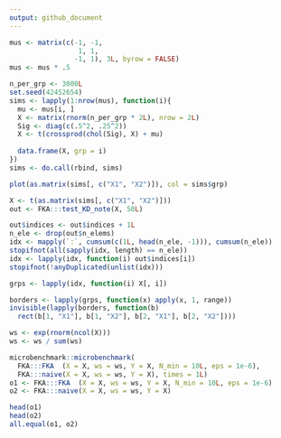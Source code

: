```yaml
---
output: github_document
---
```


```r
mus <- matrix(c(-1, -1, 
                 1, 1, 
                -1, 1), 3L, byrow = FALSE)
mus <- mus * .5

n_per_grp <- 3000L
set.seed(42452654)
sims <- lapply(1:nrow(mus), function(i){
  mu <- mus[i, ]
  X <- matrix(rnorm(n_per_grp * 2L), nrow = 2L)
  Sig <- diag(c(.5^2, .25^2))
  X <- t(crossprod(chol(Sig), X) + mu)
  
  data.frame(X, grp = i)
})
sims <- do.call(rbind, sims)

plot(as.matrix(sims[, c("X1", "X2")]), col = sims$grp)

X <- t(as.matrix(sims[, c("X1", "X2")]))
out <- FKA:::test_KD_note(X, 50L)

out$indices <- out$indices + 1L
n_ele <- drop(out$n_elems)
idx <- mapply(`:`, cumsum(c(1L, head(n_ele, -1))), cumsum(n_ele))
stopifnot(all(sapply(idx, length) == n_ele))
idx <- lapply(idx, function(i) out$indices[i])
stopifnot(!anyDuplicated(unlist(idx)))

grps <- lapply(idx, function(i) X[, i])

borders <- lapply(grps, function(x) apply(x, 1, range))
invisible(lapply(borders, function(b) 
  rect(b[1, "X1"], b[1, "X2"], b[2, "X1"], b[2, "X2"])))
```

```r
ws <- exp(rnorm(ncol(X)))
ws <- ws / sum(ws)

microbenchmark::microbenchmark(
  FKA:::FKA  (X = X, ws = ws, Y = X, N_min = 10L, eps = 1e-6), 
  FKA:::naive(X = X, ws = ws, Y = X), times = 1L)
o1 <- FKA:::FKA  (X = X, ws = ws, Y = X, N_min = 10L, eps = 1e-6)
o2 <- FKA:::naive(X = X, ws = ws, Y = X)

head(o1)
head(o2)
all.equal(o1, o2)
```

